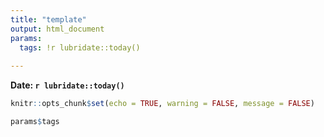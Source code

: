 ```yaml
---
title: "template"
output: html_document
params:
  tags: !r lubridate::today()
  
---
```


**Date: `r lubridate::today()`**

```r
knitr::opts_chunk$set(echo = TRUE, warning = FALSE, message = FALSE)
```

```r

params$tags

```


